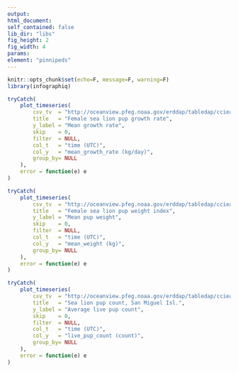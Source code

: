```yaml
---
output:
html_document:
self_contained: false
lib_dir: "libs"
fig_height: 2
fig_width: 4
params:
element: "pinnipeds"
---
```


```r
knitr::opts_chunk$set(echo=F, message=F, warning=F)
library(infographiq)
```

<base target="_parent">

```r
tryCatch(
    plot_timeseries(
        csv_tv  = "http://oceanview.pfeg.noaa.gov/erddap/tabledap/cciea_MM_pup_count.csvp?time%2Cmean_growth_rate",
        title   = "Female sea lion pup growth rate",
        y_label = "Mean growth rate",
        skip    = 0,
        filter  = NULL,
        col_t   = "time (UTC)",
        col_y   = "mean_growth_rate (kg/day)",
        group_by= NULL
    ),
    error = function(e) e
)
```

```r
tryCatch(
    plot_timeseries(
        csv_tv  = "http://oceanview.pfeg.noaa.gov/erddap/tabledap/cciea_MM_pup_count.csvp?time%2Cmean_weight",
        title   = "Female sea lion pup weight index",
        y_label = "Mean pup weight",
        skip    = 0,
        filter  = NULL,
        col_t   = "time (UTC)",
        col_y   = "mean_weight (kg)",
        group_by= NULL
    ),
    error = function(e) e
)
```

```r
tryCatch(
    plot_timeseries(
        csv_tv  = "http://oceanview.pfeg.noaa.gov/erddap/tabledap/cciea_MM_pup_count.csvp?time%2Clive_pup_count",
        title   = "Sea lion pup count, San Miguel Isl.",
        y_label = "Average live pup count",
        skip    = 0,
        filter  = NULL,
        col_t   = "time (UTC)",
        col_y   = "live_pup_count (count)",
        group_by= NULL
    ),
    error = function(e) e
)
```
